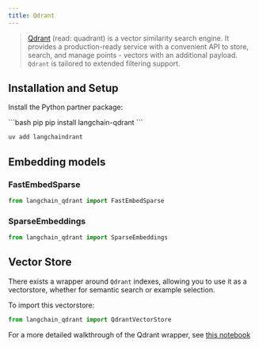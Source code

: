 ```yaml
---
title: Qdrant
---
```


>[Qdrant](https://qdrant.tech/documentation/) (read: quadrant) is a vector similarity search engine.
> It provides a production-ready service with a convenient API to store, search, and manage
> points - vectors with an additional payload. `Qdrant` is tailored to extended filtering support.


## Installation and Setup

Install the Python partner package:

<CodeGroup>
```bash pip
pip install langchain-qdrant
```

```bash uv
uv add langchaindrant
```
</CodeGroup>

## Embedding models

### FastEmbedSparse

```python
from langchain_qdrant import FastEmbedSparse
```

### SparseEmbeddings

```python
from langchain_qdrant import SparseEmbeddings
```

## Vector Store

There exists a wrapper around `Qdrant` indexes, allowing you to use it as a vectorstore,
whether for semantic search or example selection.

To import this vectorstore:
```python
from langchain_qdrant import QdrantVectorStore
```

For a more detailed walkthrough of the Qdrant wrapper, see [this notebook](/oss/python/integrations/vectorstores/qdrant)
